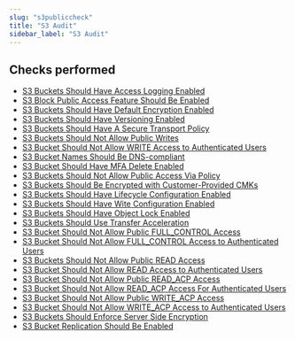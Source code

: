 ```yaml
---
slug: "s3publiccheck"
title: "S3 Audit"
sidebar_label: "S3 Audit"
---
```


## Checks performed

- [S3 Buckets Should Have Access Logging Enabled](s3publiccheck/rules/access_logging) 
- [S3 Block Public Access Feature Should Be Enabled](s3publiccheck/rules/public_access_block) 
- [S3 Buckets Should Have Default Encryption Enabled](s3publiccheck/rules/encryption_enabled) 
- [S3 Buckets Should Have Versioning Enabled](s3publiccheck/rules/object_versioning_enabled) 
- [S3 Buckets Should Have A Secure Transport Policy](s3publiccheck/rules/s3_https) 
- [S3 Buckets Should Not Allow Public Writes](s3publiccheck/rules/s3_allows_write) 
- [S3 Bucket Should Not Allow WRITE Access to Authenticated Users](s3publiccheck/rules/s3_allows_authenticated_write) 
- [S3 Bucket Names Should Be DNS-compliant](s3publiccheck/rules/dns_compliant_s3_bucket_names) 
- [S3 Bucket Should Have MFA Delete Enabled](s3publiccheck/rules/s3_mfa_delete_enabled) 
- [S3 Buckets Should Not Allow Public Access Via Policy](s3publiccheck/rules/s3_public_access_via_policy) 
- [S3 Buckets Should Be Encrypted with Customer-Provided CMKs](s3publiccheck/rules/s3_encrypted_with_cmks) 
- [S3 Buckets Should Have Lifecycle Configuration Enabled](s3publiccheck/rules/s3_lifecycle_config_enabled) 
- [S3 Buckets Should Have Wite Configuration Enabled](s3publiccheck/rules/s3_website_config_enabled) 
- [S3 Buckets Should Have Object Lock Enabled](s3publiccheck/rules/object_lock) 
- [S3 Buckets Should Use Transfer Acceleration](s3publiccheck/rules/transfer_acceleration) 
- [S3 Bucket Should Not Allow Public FULL_CONTROL Access](s3publiccheck/rules/s3_allows_full_control) 
- [S3 Bucket Should Not Allow FULL_CONTROL Access to Authenticated Users](s3publiccheck/rules/s3_allows_authenticated_full_control) 
- [S3 Buckets Should Not Allow Public READ Access](s3publiccheck/rules/s3_allows_read) 
- [S3 Bucket Should Not Allow READ Access to Authenticated Users](s3publiccheck/rules/s3_allows_authenticated_read) 
- [S3 Bucket Should Not Allow Public READ_ACP Access](s3publiccheck/rules/s3_allows_read_acp) 
- [S3 Bucket Should Not Allow READ_ACP Access For Authenticated Users](s3publiccheck/rules/s3_allows_authenticated_read_acp) 
- [S3 Bucket Should Not Allow Public WRITE_ACP Access](s3publiccheck/rules/s3_allows_write_acp) 
- [S3 Bucket Should Not Allow WRITE_ACP Access to Authenticated Users](s3publiccheck/rules/s3_allows_authenticated_write_acp) 
- [S3 Buckets Should Enforce Server Side Encryption](s3publiccheck/rules/server_side_encryption) 
- [S3 Bucket Replication Should Be Enabled](s3publiccheck/rules/buckets_without_replication) 
